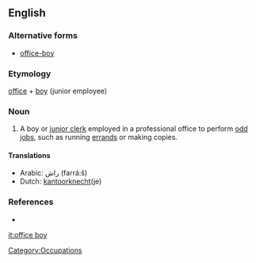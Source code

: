 ==English==

===Alternative forms===
* [[office-boy]]

===Etymology===
[[office]] + [[boy]] (junior employee)

===Noun===
{{en-noun}}

# A boy or [[junior clerk]] employed in a professional office to perform [[odd job]]s, such as running [[errand]]s or making copies.

====Translations====
* Arabic: راش (farrá:š) {{m}}
* Dutch: [[kantoorknecht]](je)

===References===
* {{R:Webster NCD 1967}}

[[Category:Occupations]]

[[it:office boy]]